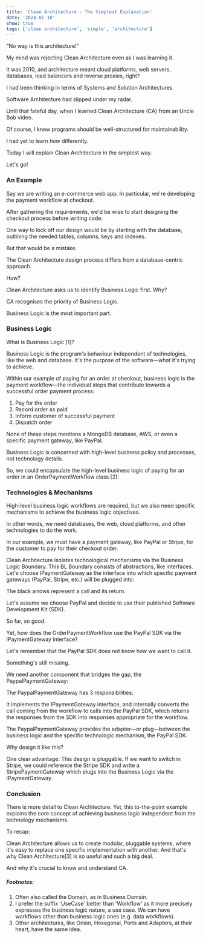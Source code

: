 ```yaml
---
title: 'Clean Architecture - The Simplest Explanation'
date: '2024-01-10'
show: true
tags: ['clean architecture', 'simple', 'architecture']
---
```


<CustomImage src="https://raw.githubusercontent.com/olafthielke/1percentdev-blog/main/images/clean-architecture-simplest-explanation.png" alt="Clean Architecture - The Simplest Explanation" priority="true" />

"No way is this architecture!"

My mind was rejecting Clean Architecture even as I was learning it.

It was 2010, and architecture meant cloud platforms, web servers, databases, load balancers and reverse proxies, right?

I had been thinking in terms of Systems and Solution Architectures.

Software Architecture had slipped under my radar.

Until that fateful day, when I learned Clean Architecture (CA) from an Uncle Bob video.


Of course, I knew programs should be well-structured for maintainability.

I had yet to learn *how* differently.


Today I will explain Clean Architecture in the simplest way.


Let's go!


### An Example
Say we are writing an e-commerce web app. In particular, we're developing the payment workflow at checkout.


After gathering the requirements, we'd be wise to start designing the checkout process before writing code.

One way to kick off our design would be by starting with the database, outlining the needed tables, columns, keys and indexes.

But that would be a mistake.

The Clean Architecture design process differs from a database-centric approach.

How?

Clean Architecture asks us to identify Business Logic first.
Why?

CA recognises the priority of Business Logic.

Business Logic is the most important part.


### Business Logic
What is Business Logic [1]?

Business Logic is the program's behaviour independent of technologies, like the web and database.
It's the purpose of the software—what it's trying to achieve.


Within our example of paying for an order at checkout, business logic is the payment workflow—the individual steps that contribute towards a successful order payment process:

1. Pay for the order
2. Record order as paid
3. Inform customer of successful payment
4. Dispatch order

None of these steps mentions a MongoDB database, AWS, or even a specific payment gateway, like PayPal.

Business Logic is concerned with high-level business policy and processes, not technology details.


So, we could encapsulate the high-level business logic of paying for an order in an OrderPaymentWorkflow class [2]:

<CustomImage src="https://raw.githubusercontent.com/olafthielke/1percentdev-blog/main/images/ca-simplest-1.png" alt="OrderPaymentWorkflow class" />

### Technologies & Mechanisms
High-level business logic workflows are required, but we also need specific mechanisms to achieve the business logic objectives.

In other words, we need databases, the web, cloud platforms, and other technologies to do the work.


In our example, we must have a payment gateway, like PayPal or Stripe, for the customer to pay for their checkout order.

Clean Architecture isolates technological mechanisms via the Business Logic Boundary.
This BL Boundary consists of abstractions, like interfaces.
Let's choose IPaymentGateway as the interface into which specific payment gateways (PayPal, Stripe, etc.) will be plugged into:

<CustomImage src="https://raw.githubusercontent.com/olafthielke/1percentdev-blog/main/images/ca-simplest-2.png" alt="IPaymentGateway interface" />

The black arrows represent a call and its return.


Let's assume we choose PayPal and decide to use their published Software Development Kit (SDK).

So far, so good.


Yet, how does the OrderPaymentWorkflow use the PayPal SDK via the IPaymentGateway interface?

Let's remember that the PayPal SDK does not know how we want to call it.

<CustomImage src="https://raw.githubusercontent.com/olafthielke/1percentdev-blog/main/images/ca-simplest-3.png" alt="PayPal SDK" />

Something's still missing.

We need another component that bridges the gap, the PaypalPaymentGateway:

<CustomImage src="https://raw.githubusercontent.com/olafthielke/1percentdev-blog/main/images/ca-simplest-4.png" alt="PaypalPaymentGateway" />

The PaypalPaymentGateway has 3 responsibilities:

It implements the IPaymentGateway interface, and
internally converts the call coming from the workflow to calls into the PayPal SDK, which
returns the responses from the SDK into responses appropriate for the workflow.

The PaypalPaymentGateway provides the adapter—or plug—between the business logic and the specific technologic mechanism, the PayPal SDK.


Why design it like this?

One clear advantage: This design is pluggable. If we want to switch in Stripe, we could reference the Stripe SDK and write a StripePaymentGateway which plugs into the Business Logic via the IPaymentGateway.


### Conclusion
There is more detail to Clean Architecture. Yet, this to-the-point example explains the core concept of achieving business logic independent from the technology mechanisms.

To recap:

Clean Architecture allows us to create modular, pluggable systems, where it's easy to replace one specific implementation with another.
And that's why Clean Architecture[3] is so useful and such a big deal.

And why it's crucial to know and understand CA.

##### Footnotes: 
1. Often also called the Domain, as in Business Domain.
2. I prefer the suffix 'UseCase' better than 'Workflow' as it more precisely expresses the business logic nature, a use case. We can have workflows other than business logic ones (e.g. data workflows).
3. Other architectures, like Onion, Hexagonal, Ports and Adapters, at their heart, have the same idea.